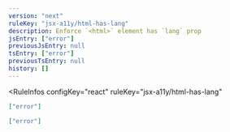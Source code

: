 ```yaml
---
version: "next"
ruleKey: "jsx-a11y/html-has-lang"
description: Enforce `<html>` element has `lang` prop
jsEntry: ["error"]
previousJsEntry: null
tsEntry: ["error"]
previousTsEntry: null
history: []
---
```


<RuleInfos 
  configKey="react" 
  ruleKey="jsx-a11y/html-has-lang" 
>

```json
["error"]
```

```json
["error"]
```

</RuleInfos>
